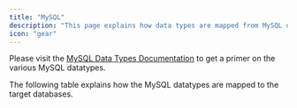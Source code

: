 ```yaml
---
title: "MySQL"
description: "This page explains how data types are mapped from MySQL database to target databases. "
icon: "gear"
---
```


Please visit the [MySQL Data Types Documentation](https://dev.mysql.com/doc/refman/8.4/en/data-types.html) to get a primer on the various MySQL datatypes.

The following table explains how the MySQL datatypes are mapped to the target databases.